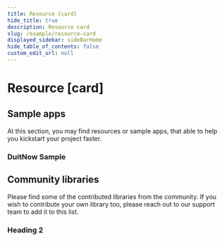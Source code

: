 ```yaml
---
title: Resource [card]
hide_title: true
description: Resource card
slug: /example/resource-card
displayed_sidebar: sideBarHome
hide_table_of_contents: false
custom_edit_url: null
---
```


<Breadcrumbs/>

# Resource [card]

## Sample apps

At this section, you may find resources or sample apps, that able to help you kickstart your project faster.

### DuitNow Sample

<div className="card-resource__wrapper">
  <CardResource
    title="DuitNow online banking / wallet merchant sample app"
    text="Lorem ipsum dolor sit amet consectetur. Diam nunc donec turpis nulla vitae sit at id nunc. In dolor neque justo sed. Tellus nascetur semper"
  />
</div>

## Community libraries

Please find some of the contributed libraries from the community. If you wish to contribute your own library too, please reach out to our support team to add it to this list.

### Heading 2

<div className="card-resource__wrapper">
  <CardResource
    title="Message signature generator"
    text="Lorem ipsum dolor sit amet consectetur. Diam nunc donec turpis nulla vitae sit at id nunc. In dolor neque justo sed. Tellus nascetur semper"
  />

  <CardResource
    title="Message signature SDK (Java)"
    text="Lorem ipsum dolor sit amet consectetur. Diam nunc donec turpis nulla vitae sit at id nunc. In dolor neque justo sed. Tellus nascetur semper"
  />

  <CardResource
    title="PSR02 (Cycle)"
  />

  <CardResource
    title="PSR02 (Daily)"
  />
</div>